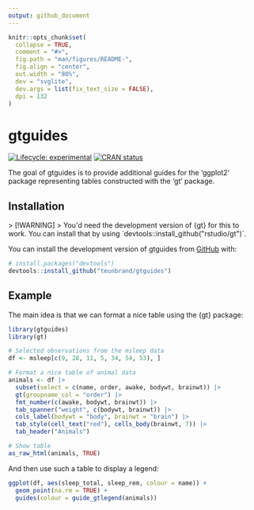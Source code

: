 ```yaml
---
output: github_document
---
```


<!-- README.md is generated from README.Rmd. Please edit that file -->

```r
knitr::opts_chunk$set(
  collapse = TRUE,
  comment = "#>",
  fig.path = "man/figures/README-",
  fig.align = "center",
  out.width = "80%",
  dev = "svglite",
  dev.args = list(fix_text_size = FALSE),
  dpi = 132
)
```

# gtguides

<!-- badges: start -->
[![Lifecycle: experimental](https://img.shields.io/badge/lifecycle-experimental-orange.svg)](https://lifecycle.r-lib.org/articles/stages.html#experimental)
[![CRAN status](https://www.r-pkg.org/badges/version/gtguides)](https://CRAN.R-project.org/package=gtguides)
<!-- badges: end -->

The goal of gtguides is to provide additional guides for the 'ggplot2' package representing tables constructed with the 'gt' package.

## Installation


```{=html}
> [!WARNING]
> You'd need the development version of {gt} for this to work. You can install that by using `devtools::install_github("rstudio/gt")`.
```

You can install the development version of gtguides from [GitHub](https://github.com/) with:

``` r
# install.packages("devtools")
devtools::install_github("teunbrand/gtguides")
```

## Example

The main idea is that we can format a nice table using the {gt} package:

```r
library(gtguides)
library(gt)

# Selected observations from the msleep data
df <- msleep[c(9, 28, 11, 5, 34, 54, 53), ]

# Format a nice table of animal data
animals <- df |>
  subset(select = c(name, order, awake, bodywt, brainwt)) |>
  gt(groupname_col = "order") |>
  fmt_number(c(awake, bodywt, brainwt)) |>
  tab_spanner("weight", c(bodywt, brainwt)) |>
  cols_label(bodywt = "body", brainwt = "brain") |>
  tab_style(cell_text("red"), cells_body(brainwt, 7)) |>
  tab_header("Animals")

# Show table
as_raw_html(animals, TRUE)
```

And then use such a table to display a legend:

```r
ggplot(df, aes(sleep_total, sleep_rem, colour = name)) +
  geom_point(na.rm = TRUE) +
  guides(colour = guide_gtlegend(animals))
```

